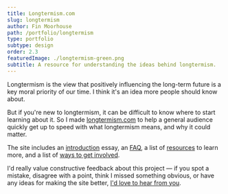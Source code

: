 ```yaml
---
title: Longtermism.com
slug: longtermism
author: Fin Moorhouse
path: /portfolio/longtermism
type: portfolio
subtype: design
order: 2.3
featuredImage: ./longtermism-green.png
subtitle: A resource for understanding the ideas behind longtermism.
---
```


Longtermism is the view that positively influencing the long-term future is a key moral priority of our time. I think it's an idea more people should know about.

But if you're new to longtermism, it can be difficult to know where to start learning about it. So I made [longtermism.com](https://longtermism.com/) to help a general audience quickly get up to speed with what longtermism means, and why it could matter.

The site includes an [introduction](https://longtermism.com/introduction) essay, an [FAQ](https://longtermism.com/faq), a list of [resources](https://longtermism.com/resources) to learn more, and a list of [ways to get involved](https://longtermism.com/get-involved).

I'd really value constructive feedback about this project — if you spot a mistake, disagree with a point, think I missed something obvious, or have any ideas for making the site better, [I'd love to hear from you](https://www.finmoorhouse.com/contact/).